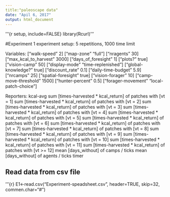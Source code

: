 ```yaml
---
title:"paleoscape data"
date: "Apil 6, 2017"
output: html_document
---
```


'''{r setup, include=FALSE}
library(Rcurl)
'''

#Experiment 1
  experiment setup:
    5 repetitions, 1000 time limit
  
  Variables: 
    ["walk-speed" 2]
    ["map-zone" "full"]
    ["nragents" 30]
    ["max_kcal_to_harvest" 3000]
    ["days_of_foresight" 1]
    ["plots?" true]
    ["vision-camp" 50]
    ["display-mode" "time-replenished"]
    ["global-knowledge?" true]
    ["discount_rate" 0.1]
    ["daily-time-budget" 5.9]
    ["nrcamps" 25]
    ["spatial-foresight" true]
    ["vision-forager" 10]
    ["camp-move-threshold" 1500]
    ["hunter-percent" 0.5]
    ["forager-movement" "local-patch-choice"]
  
  Reporters: 
    kcal-avg
    sum [times-harvested * kcal_return] of patches with [vt = 1]
    sum [times-harvested * kcal_return] of patches with [vt = 2]
    sum [times-harvested * kcal_return] of patches with [vt = 3]
    sum [times-harvested * kcal_return] of patches with [vt = 4]
    sum [times-harvested * kcal_return] of patches with [vt = 5]
    sum [times-harvested * kcal_return] of patches with [vt = 6]
    sum [times-harvested * kcal_return] of patches with [vt = 7]
    sum [times-harvested * kcal_return] of patches with [vt = 8]
    sum [times-harvested * kcal_return] of patches with [vt = 9]
    sum [times-harvested * kcal_return] of patches with [vt = 10]
    sum [times-harvested * kcal_return] of patches with [vt = 11]
    sum [times-harvested * kcal_return] of patches with [vt >= 12]
    mean [days_without] of camps / ticks
    mean [days_without] of agents / ticks
    timer
    
## Read data from csv file
'''{r}
E1<-read.csv("Experiment-speadsheet.csv”, header=TRUE, skip=32, commen.char="#")


